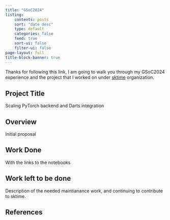 ```yaml
---
title: "GSoC2024"
listing:
    contents: posts
    sort: "date desc"
    type: default
    categories: false
    feed: true
    sort-ui: false
    filter-ui: false
page-layout: full
title-block-banner: true
---
```

Thanks for following this link, I am going to walk you through my GSoC2024 experience and the project that I worked on under [sktime]() organization.

## Project Title

Scaling PyTorch backend and Darts integration

## Overview

Initial proposal

## Work Done

With the links to the notebooks

## Work left to be done

Description of the needed maintianance work, and continuing to contribute to sktime.

## References
